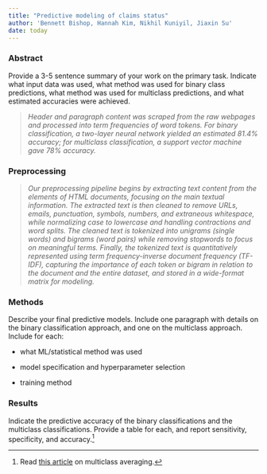 ```yaml
---
title: "Predictive modeling of claims status"
author: 'Bennett Bishop, Hannah Kim, Nikhil Kuniyil, Jiaxin Su'
date: today
---
```


### Abstract

Provide a 3-5 sentence summary of your work on the primary task. Indicate what input data was used, what method was used for binary class predictions, what method was used for multiclass predictions, and what estimated accuracies were achieved.

> *Header and paragraph content was scraped from the raw webpages and processed into term frequencies of word tokens. For binary classification, a two-layer neural network yielded an estimated 81.4% accuracy; for multiclass classification, a support vector machine gave 78% accuracy.*

### Preprocessing

> *Our preprocessing pipeline begins by extracting text content from the elements of HTML documents, focusing on the main textual information. The extracted text is then cleaned to remove URLs, emails, punctuation, symbols, numbers, and extraneous whitespace, while normalizing case to lowercase and handling contractions and word splits. The cleaned text is tokenized into unigrams (single words) and bigrams (word pairs) while removing stopwords to focus on meaningful terms. Finally, the tokenized text is quantitatively represented using term frequency-inverse document frequency (TF-IDF), capturing the importance of each token or bigram in relation to the document and the entire dataset, and stored in a wide-format matrix for modeling.*

### Methods

Describe your final predictive models. Include one paragraph with details on the binary classification approach, and one on the multiclass approach. Include for each:

-   what ML/statistical method was used

-   model specification and hyperparameter selection

-   training method

### Results

Indicate the predictive accuracy of the binary classifications and the multiclass classifications. Provide a table for each, and report sensitivity, specificity, and accuracy.[^1]

[^1]: Read [this article](https://yardstick.tidymodels.org/articles/multiclass.html) on multiclass averaging.
